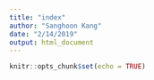 ```yaml
---
title: "index"
author: "Sanghoon Kang"
date: "2/14/2019"
output: html_document
---
```


```r
knitr::opts_chunk$set(echo = TRUE)
```

